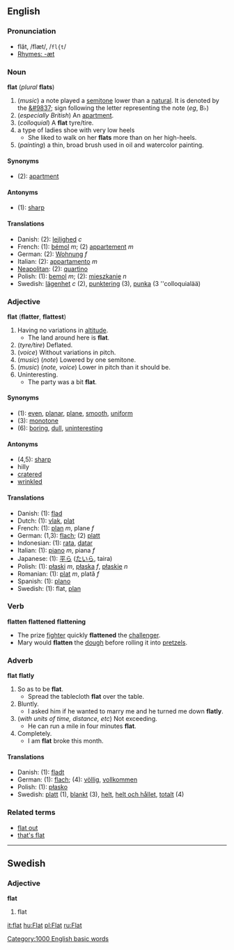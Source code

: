 ==English==
===Pronunciation===
*flăt, /flæt/, /<tt>fl{t</tt>/
*[[Rhymes:English:-æt|Rhymes: -æt]]

=== Noun===
'''flat''' (''plural'' '''flats''')

# (''music'') a note played a [[semitone]] lower than a [[natural]].  It is denoted by the [[&#9837;]] sign following the letter representing the note (''eg'', B&#9837;)
#(''especially British'') An [[apartment]].
#(''colloquial'') A '''flat''' tyre/tire.
# a type of ladies shoe with very low heels
#* She liked to walk on her '''flats''' more than on her high-heels.
#(''painting'') a thin, broad brush used in oil and watercolor painting.
====Synonyms====
*(2): [[apartment]]

====Antonyms====
*(1): [[sharp]]

====Translations====
*Danish: (2): [[lejlighed]] ''c''
*French: (1): [[bémol]] ''m''; (2) [[appartement]] ''m''
*German: (2): [[Wohnung]] ''f''
*Italian: (2): [[appartamento]] ''m''
*[[Neapolitan]]: (2): [[quartìno]] {{m}}
*Polish: (1): [[bemol]] ''m''; (2): [[mieszkanie]] ''n''
*Swedish: [[lägenhet]] ''c'' (2), [[punktering]] (3), [[punka]] (3 ''colloquialää)

=== Adjective ===
'''flat''' ('''flatter''', '''flattest''')

#Having no variations in [[altitude]].
#*The land around here is '''flat'''.
#(''tyre/tire'') Deflated.
#(''voice'') Without variations in pitch.
#(''music'') (''note'') Lowered by one semitone.
#(''music'') (''note, voice'') Lower in pitch than it should be.
#Uninteresting.
#*The party was a bit '''flat'''.

====Synonyms====
*(1): [[even]], [[planar]], [[plane]], [[smooth]], [[uniform]]
*(3): [[monotone]]
*(6): [[boring]], [[dull]], [[uninteresting]]

====Antonyms====
*(4,5): [[sharp]] 
* hilly
* [[cratered]]
* [[wrinkled]]
====Translations====
*Danish: (1): [[flad]]
*Dutch: (1): [[vlak]], [[plat#Dutch|plat]]
*French: (1): [[plan#French|plan]] ''m'', plane ''f''
*German: (1,3): [[flach]]; (2) [[platt]]
*Indonesian: (1): [[rata]], [[datar]]
*Italian: (1): [[piano#French|piano]] ''m'', piana ''f''
*Japanese: (1): [[平ら]] ([[たいら]], taira)
*Polish: (1): [[płaski]] ''m'', [[płaska]] ''f'', [[płaskie]] ''n''
*Romanian: (1): [[plat#Romanian|plat]] ''m'', plată ''f''
*Spanish: (1): [[plano]]
*Swedish: (1): flat, [[plan#Swedish|plan]]

=== Verb ===
'''flatten''' '''flattened''' '''flattening'''
* The prize [[fighter]] quickly '''flattened''' the [[challenger]].
* Mary would '''flatten''' the [[dough]] before rolling it into [[pretzel]]s.
===Adverb===
'''flat''' '''flatly'''   
#So as to be '''flat'''.
#*Spread the tablecloth '''flat''' over the table.
#Bluntly.
#*I asked him if he wanted to marry me and he turned me down '''flatly'''.
#(''with units of time, distance, etc'') Not exceeding.
#*He can run a mile in four minutes '''flat'''.
#Completely.
#*I am '''flat''' broke this month.
====Translations ====
*Danish: (1): [[fladt]]
*German: (1): [[flach]]; (4): [[völlig]], [[vollkommen]]
*Polish: (1): [[płasko]]
*Swedish: [[platt]] (1), [[blankt]] (3), [[helt]], [[helt och hållet]], [[totalt]] (4)

===Related terms===
*[[flat out]]
*[[that's flat]]

----

==Swedish==
===Adjective===
'''flat'''

# flat

[[it:flat]]
[[hu:Flat]]
[[pl:Flat]]
[[ru:Flat]]
{{BE-ready}}
[[Category:1000 English basic words]]